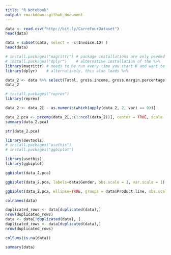 ```yaml
---
title: "R Notebook"
output: rmarkdown::github_document
---
```



```r
data <- read.csv("http://bit.ly/CarreFourDataset")
head(data)
```

```r
data = subset(data, select = -c(Invoice.ID) )
head(data)
```

```r
# install.packages("magrittr") # package installations are only needed the first time you use it
# install.packages("dplyr")    # alternative installation of the %>%
library(magrittr) # needs to be run every time you start R and want to use %>%
library(dplyr)    # alternatively, this also loads %>%
```



```r
data_2 <- data %>% select(Total, gross.income, gross.margin.percentage, cogs, Unit.price, Quantity)
data_2
```

```r
# install.packages("reprex")
library(reprex)
```


```r
data_2 <- data_2[ - as.numeric(which(apply(data_2, 2, var) == 0))]
```


```r
data_2.pca <- prcomp(data_2[,c(1:ncol(data_2))], center = TRUE, scale. = TRUE)
summary(data_2.pca)
```

```r
str(data_2.pca)
```

```r
library(devtools)
# install.packages("usethis")
# install.packages("ggbiplot")
```

```r
library(usethis)
library(ggbiplot)
```


```r

ggbiplot(data_2.pca)
```

```r
ggbiplot(data_2.pca, labels=data$Gender, obs.scale = 1, var.scale = 1)
```
```r
ggbiplot(data_2.pca, ellipse=TRUE, groups = data$Product.line, obs.scale = 1, var.scale = 1)
```


```r
colnames(data)
```


```r
duplicated_rows <- data[duplicated(data),]
nrow(duplicated_rows)
data <- data[!duplicated(data), ]
duplicated_rows <- data[duplicated(data),]
nrow(duplicated_rows)
```



```r
colSums(is.na(data))
```


```r
summary(data)
```


```r

```

